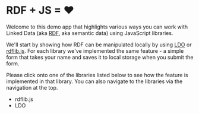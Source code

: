 
<h1 className="title">RDF + JS = <span style={{color: "red"}}>&#10084;</span></h1>

Welcome to this demo app that highlights various ways you can work with Linked Data (aka [RDF](https://www.w3.org/TR/rdf11-primer/), aka semantic data) using
JavaScript libraries.

We'll start by showing how RDF can be manipulated locally by using [LDO](https://github.com/o-development/ldo/) or
[rdflib.js](https://github.com/linkeddata/rdflib.js/). For each library we've implemented the same feature - a simple form
that takes your name and saves it to local storage when you submit the form.

Please click onto one of the libraries listed below to see how the feature is implemented in that library. You can also
navigate to the libraries via the navigation at the top.

- <Link to="/rdflib">rdflib.js</Link>
- <Link to="/ldo">LDO</Link>